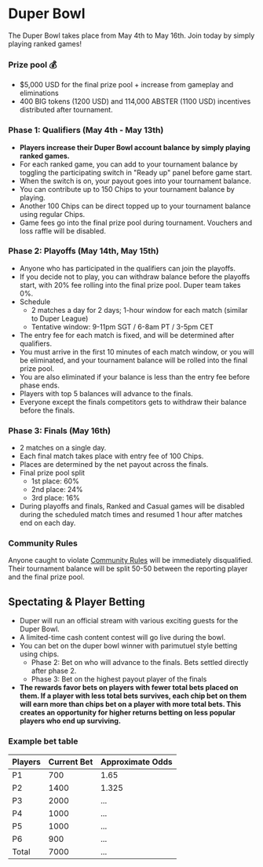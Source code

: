 # Duper Bowl

The Duper Bowl takes place from May 4th to May 16th.
Join today by simply playing ranked games!

### Prize pool 💰

- $5,000 USD for the final prize pool + increase from gameplay and eliminations
- 400 BIG tokens (1200 USD) and 114,000 ABSTER (1100 USD) incentives distributed after tournament.

### Phase 1: Qualifiers (May 4th - May 13th)

- **Players increase their Duper Bowl account balance by simply playing ranked games.**
- For each ranked game, you can add to your tournament balance by toggling the participating switch in "Ready up" panel before game start.
- When the switch is on, your payout goes into your tournament balance.
- You can contribute up to 150 Chips to your tournament balance by playing.
- Another 100 Chips can be direct topped up to your tournament balance using regular Chips.
- Game fees go into the final prize pool during tournament. Vouchers and loss raffle will be disabled.

### Phase 2: Playoffs (May 14th, May 15th)

- Anyone who has participated in the qualifiers can join the playoffs.
- If you decide not to play, you can withdraw balance before the playoffs start, with 20% fee rolling into the final prize pool. Duper team takes 0%.
- Schedule
  - 2 matches a day for 2 days; 1-hour window for each match (similar to Duper League)
  - Tentative window: 9-11pm SGT / 6-8am PT / 3-5pm CET
- The entry fee for each match is fixed, and will be determined after qualifiers.
- You must arrive in the first 10 minutes of each match window, or you will be eliminated, and your tournament balance will be rolled into the final prize pool.
- You are also eliminated if your balance is less than the entry fee before phase ends.
- Players with top 5 balances will advance to the finals.
- Everyone except the finals competitors gets to withdraw their balance before the finals.

### Phase 3: Finals (May 16th)

- 2 matches on a single day.
- Each final match takes place with entry fee of 100 Chips.
- Places are determined by the net payout across the finals.
- Final prize pool split
  - 1st place: 60%
  - 2nd place: 24%
  - 3rd place: 16%
- During playoffs and finals, Ranked and Casual games will be disabled during the scheduled match times and resumed 1 hour after matches end on each day.

### Community Rules

Anyone caught to violate [Community Rules](/community-rules) will be immediately disqualified. Their tournament balance will be split 50-50 between the reporting player and the final prize pool.

## Spectating & Player Betting

- Duper will run an official stream with various exciting guests for the Duper Bowl.
- A limited-time cash content contest will go live during the bowl.
- You can bet on the duper bowl winner with parimutuel style betting using chips.
  - Phase 2: Bet on who will advance to the finals. Bets settled directly after phase 2.
  - Phase 3: Bet on the highest payout player of the finals
- **The rewards favor bets on players with fewer total bets placed on them. If a player with less total bets survives, each chip bet on them will earn more than chips bet on a player with more total bets. This creates an opportunity for higher returns betting on less popular players who end up surviving.**

### Example bet table

| Players | Current Bet | Approximate Odds |
| :------ | :---------- | :--------------- |
| P1      | 700         | 1.65             |
| P2      | 1400        | 1.325            |
| P3      | 2000        | ...              |
| P4      | 1000        | ...              |
| P5      | 1000        | ...              |
| P6      | 900         | ...              |
| Total   | 7000        | ...              |
